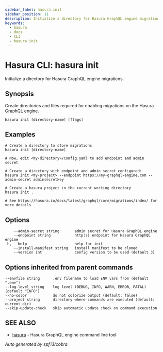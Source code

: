 ```yaml
---
sidebar_label: hasura init
sidebar_position: 11
description: Initialize a directory for Hasura GraphQL engine migrations using the Hasura CLI
keywords:
  - hasura
  - docs
  - CLI
  - hasura init
---
```


# Hasura CLI: hasura init

Initialize a directory for Hasura GraphQL engine migrations.

## Synopsis

Create directories and files required for enabling migrations on the
Hasura GraphQL engine.

```
hasura init [directory-name] [flags]
```

## Examples

```
# Create a directory to store migrations
hasura init [directory-name]

# Now, edit <my-directory>/config.yaml to add endpoint and admin secret

# Create a directory with endpoint and admin secret configured:
hasura init <my-project> --endpoint https://my-graphql-engine.com --admin-secret adminsecretkey

# Create a hasura project in the current working directory
hasura init .

# See https://hasura.io/docs/latest/graphql/core/migrations/index/ for more details
```

## Options

```
    --admin-secret string       admin secret for Hasura GraphQL engine
    --endpoint string           http(s) endpoint for Hasura GraphQL engine
-h, --help                      help for init
    --install-manifest string   install manifest to be cloned
    --version int               config version to be used (default 3)
```

## Options inherited from parent commands

```
--envfile string      .env filename to load ENV vars from (default ".env")
--log-level string    log level (DEBUG, INFO, WARN, ERROR, FATAL) (default "INFO")
--no-color            do not colorize output (default: false)
--project string      directory where commands are executed (default: current dir)
--skip-update-check   skip automatic update check on command execution
```

## SEE ALSO

- [hasura](/graphql/core/hasura-cli/hasura.mdx) - Hasura GraphQL engine command line tool

_Auto generated by spf13/cobra_
